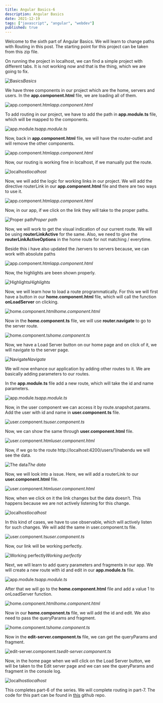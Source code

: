 ```yaml
---
title: Angular Basics-6
description: Angular Basics
date: 2021-12-19
tags: ["javascript", "angular", "webdev"]
published: true
---
```


Welcome to the sixth part of Angular Basics. We will learn to change paths with Routing in this post. The starting point for this project can be taken from this zip file.

On running the project in localhost, we can find a simple project with different tabs. It is not working now and that is the thing, which we are going to fix.

![Basics](https://res.cloudinary.com/dxkxvfo2o/image/upload/v1660665704/New-blogs/Yashvendra_6/2_ansbsj.png)_Basics_

We have three components in our project which are the home, servers and users. In the **app.component.html** file, we are loading all of them.

![app.component.html](https://res.cloudinary.com/dxkxvfo2o/image/upload/v1660665704/New-blogs/Yashvendra_6/3_w8293e.png)_app.component.html_

To add routing in our project, we have to add the path in **app.module.ts** file, which will be mapped to the components.

![app.module.ts](https://res.cloudinary.com/dxkxvfo2o/image/upload/v1660665705/New-blogs/Yashvendra_6/4_ybew4f.png)_app.module.ts_

Now, back in **app.component.html** file, we will have the router-outlet and will remove the other components.

![app.component.html](https://res.cloudinary.com/dxkxvfo2o/image/upload/v1660665706/New-blogs/Yashvendra_6/5_hys92w.png)_app.component.html_

Now, our routing is working fine in localhost, if we manually put the route.

![localhost](https://res.cloudinary.com/dxkxvfo2o/image/upload/v1660665707/New-blogs/Yashvendra_6/6_lqldwd.png)_localhost_

Now, we will add the logic for working links in our project. We will add the directive routerLink in our **app.component.html** file and there are two ways to use it.

![app.component.html](https://res.cloudinary.com/dxkxvfo2o/image/upload/v1660665708/New-blogs/Yashvendra_6/7_q6rgfx.png)_app.component.html_

Now, in our app, if we click on the link they will take to the proper paths.

![Proper path](https://res.cloudinary.com/dxkxvfo2o/image/upload/v1660665709/New-blogs/Yashvendra_6/8_dltyvt.png)_Proper path_

Now, we will work to get the visual indication of our current route. We will be using **routerLinkActive** for the same. Also, we need to give the **routerLinkActiveOptions** in the home route for not matching / everytime.

Beside this i have also updated the /servers to servers because, we can work with absolute paths

![app.component.html](https://res.cloudinary.com/dxkxvfo2o/image/upload/v1660665710/New-blogs/Yashvendra_6/9_mwb8ah.png)_app.component.html_

Now, the highlights are been shown properly.

![Highlights](https://res.cloudinary.com/dxkxvfo2o/image/upload/v1660665710/New-blogs/Yashvendra_6/10_dvpfe0.png)_Highlights_

Now, we will learn how to load a route programmatically. For this we will first have a button in our **home.component.html** file, which will call the function **onLoadServer** on clicking.

![home.component.html](https://res.cloudinary.com/dxkxvfo2o/image/upload/v1660665711/New-blogs/Yashvendra_6/11_dll20z.png)_home.component.html_

Now in the **home.component.ts** file, we will use **router.navigate** to go to the server route.

![home.component.ts](https://res.cloudinary.com/dxkxvfo2o/image/upload/v1660665714/New-blogs/Yashvendra_6/12_bgnt3o.png)_home.component.ts_

Now, we have a Load Server button on our home page and on click of it, we will navigate to the server page.

![Navigate](https://res.cloudinary.com/dxkxvfo2o/image/upload/v1660665714/New-blogs/Yashvendra_6/13_nh2ava.png)_Navigate_

We will now enhance our application by adding other routes to it. We are basically adding parameters to our routes.

In the **app.module.ts** file add a new route, which will take the id and name parameters.

![app.module.ts](https://res.cloudinary.com/dxkxvfo2o/image/upload/v1660665713/New-blogs/Yashvendra_6/14_snd3zi.png)_app.module.ts_

Now, in the user component we can access it by route.snapshot.params. Add the user with id and name in **user.component.ts** file.

![user.component.ts](https://res.cloudinary.com/dxkxvfo2o/image/upload/v1660665717/New-blogs/Yashvendra_6/15_ehnsbd.png)_user.component.ts_

Now, we can show the same through **user.component.html** file.

![user.component.html](https://res.cloudinary.com/dxkxvfo2o/image/upload/v1660665719/New-blogs/Yashvendra_6/16_wvtd5j.png)_user.component.html_

Now, if we go to the route http://localhost:4200/users/1/nabendu we will see the data.

![The data](https://res.cloudinary.com/dxkxvfo2o/image/upload/v1660665721/New-blogs/Yashvendra_6/17_h7ky4e.png)_The data_

Now, we will look into a issue. Here, we will add a routerLink to our **user.component.html** file.

![user.component.html](https://res.cloudinary.com/dxkxvfo2o/image/upload/v1660665723/New-blogs/Yashvendra_6/18_uyet3d.png)_user.component.html_

Now, when we click on it the link changes but the data doesn’t. This happens because we are not actively listening for this change.

![localhost](https://res.cloudinary.com/dxkxvfo2o/image/upload/v1660665724/New-blogs/Yashvendra_6/19_ipxnj2.png)_localhost_

In this kind of cases, we have to use observable, which will actively listen for such changes. We will add the same in user.component.ts file.

![user.component.ts](https://res.cloudinary.com/dxkxvfo2o/image/upload/v1660665727/New-blogs/Yashvendra_6/20_ai82fl.png)_user.component.ts_

Now, our link will be working perfectly.

![Working perfectly](https://res.cloudinary.com/dxkxvfo2o/image/upload/v1660665733/New-blogs/Yashvendra_6/21_nadbkm.png)_Working perfectly_

Next, we will learn to add query parameters and fragments in our app. We will create a new route with id and edit in our **app.module.ts** file.

![app.module.ts](https://res.cloudinary.com/dxkxvfo2o/image/upload/v1660665734/New-blogs/Yashvendra_6/22_jqa3nk.png)_app.module.ts_

After that we will go to the **home.component.html** file and add a value 1 to onLoadServer function.

![home.component.html](https://res.cloudinary.com/dxkxvfo2o/image/upload/v1660665739/New-blogs/Yashvendra_6/23_uggxmf.png)_home.component.html_

Now in our **home.component.ts** file, we will add the id and edit. We also need to pass the queryParams and fragment.

![home.component.ts](https://res.cloudinary.com/dxkxvfo2o/image/upload/v1660665741/New-blogs/Yashvendra_6/24_b3akeb.png)_home.component.ts_

Now in the **edit-server.component.ts** file, we can get the queryParams and fragment.

![edit-server.component.ts](https://res.cloudinary.com/dxkxvfo2o/image/upload/v1660665744/New-blogs/Yashvendra_6/25_zzfjhu.png)_edit-server.component.ts_

Now, in the home page when we will click on the Load Server button, we will be taken to the Edit server page and we can see the queryParams and fragment in the console log.

![localhost](https://res.cloudinary.com/dxkxvfo2o/image/upload/v1660665747/New-blogs/Yashvendra_6/26_lf6isr.png)_localhost_

This completes part-6 of the series. We will complete routing in part-7. The code for this part can be found in [this](https://github.com/nabendu82/routing-deepdive) github repo.
